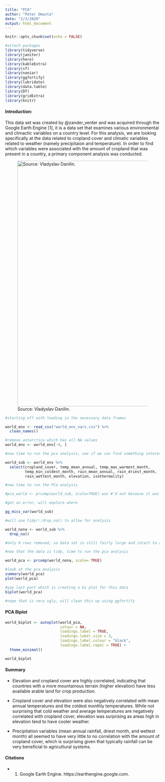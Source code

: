 ```yaml
---
title: "PCA"
author: "Peter Omasta"
date: "2/3/2020"
output: html_document
---
```


```r
knitr::opts_chunk$set(echo = FALSE)

#attach packages
library(tidyverse)
library(janitor)
library(here)
library(kableExtra)
library(sf)
library(naniar)
library(ggfortify)
library(lubridate)
library(data.table)
library(DT)
library(gridExtra)
library(knitr)
```

#### **Introduction:** 

This data set was created by @zander_venter and was acquired through the Google Earth Engine [1], it is a data set that examines various environmental and climactic variables on a country level. For this analysis, we are looking specifically at the data related to cropland cover and climatic variables related to weather (namely precipitaion and temperature). In order to find which variables were associated with the amount of cropland that was present in a country, a primary component analysis was conducted. 

![Source: Vladyslav Danilin.](rice_farm.jpg){width=800px}

```r
#starting off with loading in the necessary data frames 

world_env <- read_csv("world_env_vars.csv") %>% 
  clean_names()

#remove antarctica which has all NA values 
world_env <- world_env[-4, ]

```


```r
#now time to run the pca analysis, see if we can find something interesting, first will create the data subset to do that

world_sub <- world_env %>% 
  select(cropland_cover, temp_mean_annual, temp_max_warmest_month,
         temp_min_coldest_month, rain_mean_annual, rain_driest_month,
         rain_wettest_month, elevation, isothermality)

#now time to run the PCa analysis

#pca_world <- prcomp(world_sub, scale=TRUE) was #'d out because it was resulting in an error 

#got an error, will explore where

gg_miss_var(world_sub)

#will use tidyr::drop_na() to allow for analysis

world_nona <- world_sub %>% 
  drop_na()

#only 9 rows removed, so data set is still fairly large and intact to allow for the analysis
```

```r
#now that the data is tidy, time to run the pca analysis

world_pca <- prcomp(world_nona, scale= TRUE)

#look at the pca analysis 
summary(world_pca)
plot(world_pca)
```

```r
#yay last part which is creating a bi plot for this data
biplot(world_pca)

#nope that is very ugly, will clean this up using ggfortify
```

#### **PCA Biplot** 
```r
world_biplot <- autoplot(world_pca,
                         colour = NA,
                         loadings.label = TRUE,
                         loadings.label.size = 3,
                         loadings.label.colour = "black",
                         loadings.label.repel = TRUE) +
  theme_minimal()

world_biplot
```

#### **Summary**
- Elevation and cropland cover are highly correlated, indicating that countries with a more mountainous terrain (higher elevation) have less available arable land for crop production. 

- Cropland cover and elevation were also negatively correlated with mean annual temperatures and the coldest monthly temperatures. While not surprising that cold weather and average temperatures are negatively correlated with cropland cover, elevation was surprising as areas high in elevation tend to have cooler weather. 

- Precipitation variables (mean annual rainfall, driest month, and wettest month) all seemed to have very little to no correlation with the amount of cropland cover, which is surprising given that typically rainfall can be very beneficial to agricultural systems. 



#### **Citations**
- 1) Google Earth Engine. https://earthengine.google.com.


